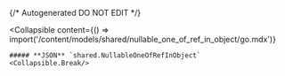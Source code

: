 {/* Autogenerated DO NOT EDIT  */}

<Collapsible
    content={() => import('/content/models/shared/nullable_one_of_ref_in_object/go.mdx')}
>
    ##### **JSON** `shared.NullableOneOfRefInObject`
    <Collapsible.Break/>
</Collapsible>

